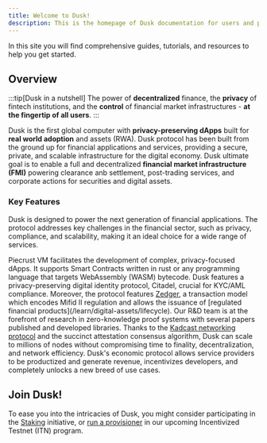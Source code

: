 ```yaml
---
title: Welcome to Dusk!
description: This is the homepage of Dusk documentation for users and provisioner runners.
---
```


In this site you will find comprehensive guides, tutorials, and resources to help you get started.

## Overview

:::tip[Dusk in a nutshell]
The power of **decentralized** finance, the **privacy** of fintech institutions, and the **control** of financial market infrastructures - **at the fingertip of all users**.
:::

Dusk is the first global computer with **privacy-preserving dApps** built for **real world adoption** and assets (RWA). Dusk protocol has been built from the ground up for financial applications and services, providing a secure, private, and scalable infrastructure for the digital economy. Dusk ultimate goal is to enable a full and decentralized **financial market infrastructure (FMI)** powering clearance anb settlement, post-trading services, and corporate actions for securities and digital assets.

### Key Features

Dusk is designed to power the next generation of financial applications. The protocol addresses key challenges in the financial sector, such as privacy, compliance, and scalability, making it an ideal choice for a wide range of services.

<CardGrid stagger>
    <Card title="Privacy-Preserving Smart Contracts">
Piecrust VM facilitates the development of complex, privacy-focused dApps. It supports Smart Contracts written in rust or any programming language that targets WebAssembly (WASM) bytecode.
        <LinkCard title="Piecrust: ZK-Friendly VM" href="/getting-started/vm/piecrust"/>
    </Card>
    <Card title="Compliance">
        Dusk features a privacy-preserving digital identity protocol, Citadel, crucial for KYC/AML compliance. Moreover, the protocol features 
        <a href="https://dusk.network/news/why-we-need-phoenix-and-zedger">Zedger</a>, a transaction model which encodes Mifid II regulation and allows the issuance of [regulated financial products](/learn/digital-assets/lifecycle).
        <LinkCard title="Digital Identity Protocol" href="/getting-started/digital-identity/protocol"/>
    </Card>
    <Card title="Cryptography Empowerment">
        Our R&D team is at the forefront of research in zero-knowledge proof systems with several papers published and developed libraries.
        <LinkCard title="Publications and Research" href="/learn/dusk-protocol/additional-resources"/>
    </Card>
    <Card title="Finality and Scalability">
    Thanks to the <a href="">Kadcast networking protocol</a> and the succinct attestation consensus algorithm, Dusk can scale to millions of nodes without compromising time to finality, decentralization, and network efficiency.
        <LinkCard title="Succinct Attestation Consensus" href="/learn/economic-information/succinct-attestation"/>
    </Card>
    <Card title="Economic Soundness">
Dusk's economic protocol allows service providers to be productized and generate revenue, incentivizes developers, and completely unlocks a new breed of use cases.
        <LinkCard title="Economic Protocol" href="/learn/economic-information/economic-protocol"/>
    </Card>
</CardGrid>

## Join Dusk!

To ease you into the intricacies of Dusk, you might consider participating in the [Staking](/itn/erc20-staking) initiative, or [run a provisioner](/getting-started/node-setup/build-from-source) in our upcoming Incentivized Testnet (ITN) program. 
